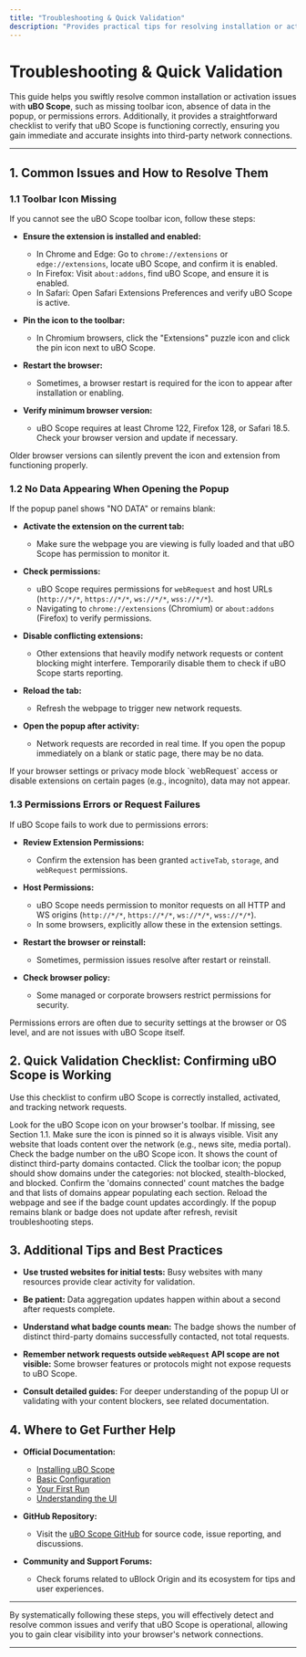 ```yaml
---
title: "Troubleshooting & Quick Validation"
description: "Provides practical tips for resolving installation or activation issues, such as missing toolbar icon, no data appearing, or permissions errors. Includes a simple checklist for validating that uBO Scope is working: expected UI cues, network request tracking, and where to seek further help."
---
```


# Troubleshooting & Quick Validation

This guide helps you swiftly resolve common installation or activation issues with **uBO Scope**, such as missing toolbar icon, absence of data in the popup, or permissions errors. Additionally, it provides a straightforward checklist to verify that uBO Scope is functioning correctly, ensuring you gain immediate and accurate insights into third-party network connections.

---

## 1. Common Issues and How to Resolve Them

### 1.1 Toolbar Icon Missing

If you cannot see the uBO Scope toolbar icon, follow these steps:

- **Ensure the extension is installed and enabled:**
  - In Chrome and Edge: Go to `chrome://extensions` or `edge://extensions`, locate uBO Scope, and confirm it is enabled.
  - In Firefox: Visit `about:addons`, find uBO Scope, and ensure it is enabled.
  - In Safari: Open Safari Extensions Preferences and verify uBO Scope is active.

- **Pin the icon to the toolbar:**
  - In Chromium browsers, click the "Extensions" puzzle icon and click the pin icon next to uBO Scope.

- **Restart the browser:**
  - Sometimes, a browser restart is required for the icon to appear after installation or enabling.

- **Verify minimum browser version:**
  - uBO Scope requires at least Chrome 122, Firefox 128, or Safari 18.5. Check your browser version and update if necessary.

<Note>
Older browser versions can silently prevent the icon and extension from functioning properly.
</Note>

### 1.2 No Data Appearing When Opening the Popup

If the popup panel shows "NO DATA" or remains blank:

- **Activate the extension on the current tab:**
  - Make sure the webpage you are viewing is fully loaded and that uBO Scope has permission to monitor it.

- **Check permissions:**
  - uBO Scope requires permissions for `webRequest` and host URLs (`http://*/*`, `https://*/*`, `ws://*/*`, `wss://*/*`).
  - Navigating to `chrome://extensions` (Chromium) or `about:addons` (Firefox) to verify permissions.

- **Disable conflicting extensions:**
  - Other extensions that heavily modify network requests or content blocking might interfere. Temporarily disable them to check if uBO Scope starts reporting.

- **Reload the tab:**
  - Refresh the webpage to trigger new network requests.

- **Open the popup after activity:**
  - Network requests are recorded in real time. If you open the popup immediately on a blank or static page, there may be no data.

<Warning>
If your browser settings or privacy mode block `webRequest` access or disable extensions on certain pages (e.g., incognito), data may not appear.
</Warning>

### 1.3 Permissions Errors or Request Failures

If uBO Scope fails to work due to permissions errors:

- **Review Extension Permissions:**
  - Confirm the extension has been granted `activeTab`, `storage`, and `webRequest` permissions.

- **Host Permissions:**
  - uBO Scope needs permission to monitor requests on all HTTP and WS origins (`http://*/*`, `https://*/*`, `ws://*/*`, `wss://*/*`).
  - In some browsers, explicitly allow these in the extension settings.

- **Restart the browser or reinstall:**
  - Sometimes, permission issues resolve after restart or reinstall.

- **Check browser policy:**
  - Some managed or corporate browsers restrict permissions for security.

<Info>
Permissions errors are often due to security settings at the browser or OS level, and are not issues with uBO Scope itself.
</Info>

## 2. Quick Validation Checklist: Confirming uBO Scope is Working

Use this checklist to confirm uBO Scope is correctly installed, activated, and tracking network requests.

<Steps>
<Step title="Confirm the Toolbar Icon is Visible">
Look for the uBO Scope icon on your browser's toolbar. If missing, see Section 1.1.
</Step>
<Step title="Pin the Icon for Easy Access">
Make sure the icon is pinned so it is always visible.
</Step>
<Step title="Open a Website with Active Network Requests">
Visit any website that loads content over the network (e.g., news site, media portal).
</Step>
<Step title="Observe the Toolbar Badge Count">
Check the badge number on the uBO Scope icon. It shows the count of distinct third-party domains contacted.
</Step>
<Step title="Open the Popup Panel and Verify Data Display">
Click the toolbar icon; the popup should show domains under the categories: not blocked, stealth-blocked, and blocked.
</Step>
<Step title="Interpret Data Correctly">
Confirm the 'domains connected' count matches the badge and that lists of domains appear populating each section.
</Step>
<Step title="Refresh the Page and Observe Changes">
Reload the webpage and see if the badge count updates accordingly.
</Step>
</Steps>

<Check>
If the popup remains blank or badge does not update after refresh, revisit troubleshooting steps.
</Check>

## 3. Additional Tips and Best Practices

- **Use trusted websites for initial tests:** Busy websites with many resources provide clear activity for validation.

- **Be patient:** Data aggregation updates happen within about a second after requests complete.

- **Understand what badge counts mean:** The badge shows the number of distinct third-party domains successfully contacted, not total requests.

- **Remember network requests outside `webRequest` API scope are not visible:** Some browser features or protocols might not expose requests to uBO Scope.

- **Consult detailed guides:** For deeper understanding of the popup UI or validating with your content blockers, see related documentation.

## 4. Where to Get Further Help

- **Official Documentation:**
  - [Installing uBO Scope](/getting-started/installation-setup/installing-ubo-scope)
  - [Basic Configuration](/getting-started/installation-setup/basic-configuration)
  - [Your First Run](/getting-started/first-use-validation/first-run)
  - [Understanding the UI](/getting-started/first-use-validation/understanding-the-ui)

- **GitHub Repository:**
  - Visit the [uBO Scope GitHub](https://github.com/gorhill/uBO-Scope) for source code, issue reporting, and discussions.

- **Community and Support Forums:**
  - Check forums related to uBlock Origin and its ecosystem for tips and user experiences.

---

By systematically following these steps, you will effectively detect and resolve common issues and verify that uBO Scope is operational, allowing you to gain clear visibility into your browser's network connections.

---